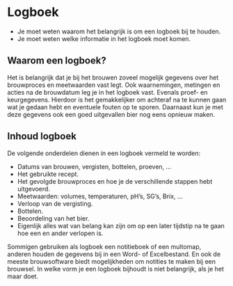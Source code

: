 # Logboek {#logboek}

::: {.intro data-latex=""}

-  Je moet weten waarom het belangrijk is om een logboek bij te houden.
-  Je moet weten welke informatie in het logboek moet komen.

:::

## Waarom een logboek?

Het is belangrijk dat je bij het brouwen zoveel mogelijk gegevens over het brouwproces en meetwaarden vast legt. Ook waarnemingen, metingen en acties na de brouwdatum leg je in het logboek vast. Evenals proef- en keurgegevens. Hierdoor is het gemakkelijker om achteraf na te kunnen gaan wat je gedaan hebt en eventuele fouten op te sporen. Daarnaast kun je met deze gegevens ook een goed uitgevallen bier nog eens opnieuw maken.

## Inhoud logboek

De volgende onderdelen dienen in een logboek vermeld te worden:

-  Datums van brouwen, vergisten, bottelen, proeven, ...
-  Het gebruikte recept.
-  Het gevolgde brouwproces en hoe je de verschillende stappen hebt uitgevoerd.
-  Meetwaarden: volumes, temperaturen, pH's, SG's, Brix, ...
-  Verloop van de vergisting.
-  Bottelen.
-  Beoordeling van het bier.
-  Eigenlijk alles wat van belang kan zijn om op een later tijdstip na te gaan hoe een en ander verlopen is.

Sommigen gebruiken als logboek een notitieboek of een multomap, anderen houden de gegevens bij in een Word- of Excelbestand. En ook de meeste brouwsoftware biedt mogelijkheden om notities te maken bij een brouwsel. In welke vorm je een logboek bijhoudt is niet belangrijk, als je het maar doet. 
